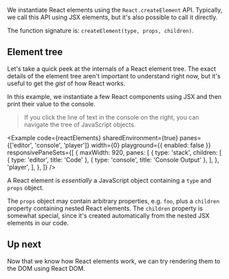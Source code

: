 
We instantiate React elements using the `React.createElement` API. Typically, we call this API using JSX elements, but it's also possible to call it directly.

The function signature is: `createElement(type, props, children)`.

## Element tree

Let's take a quick peek at the internals of a React element tree. The exact details of the element tree aren't important to understand right now, but it's useful to get the _gist_ of how React works.

In this example, we instantiate a few React components using JSX and then print their value to the console.

> If you click the line of text in the console on the right, you can navigate the tree of JavaScript objects.

<Example
  code={reactElements}
  sharedEnvironment={true}
  panes={['editor', 'console', 'player']}
  width={0}
  playground={{ enabled: false }}
  responsivePaneSets={[
    {
      maxWidth: 920,
      panes: [
        {
          type: 'stack',
          children: [
            { type: 'editor', title: 'Code' },
            { type: 'console', title: 'Console Output' },
          ],
        },
        'player',
      ],
    },
  ]}
/>

A React element is _essentially_ a JavaScript object containing a `type` and `props` object.

The `props` object may contain arbitrary properties, e.g. `foo`, plus a `children` property containing nested React elements. The `children` property is somewhat special, since it's created automatically from the nested JSX elements in our code.

## Up next

Now that we know how React elements work, we can try rendering them to the DOM using React DOM.

